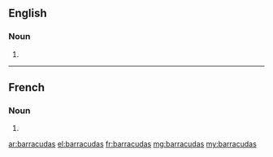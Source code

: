 ==English==

===Noun===
{{head|en|plural}}

# {{plural of|barracuda|lang=en|nocat=1}}

----

==French==

===Noun===
{{head|fr|plural}}

# {{plural of|barracuda|lang=fr|nocat=1}}

[[ar:barracudas]]
[[el:barracudas]]
[[fr:barracudas]]
[[mg:barracudas]]
[[my:barracudas]]